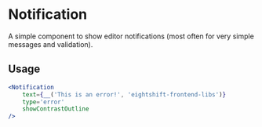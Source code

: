
<Meta of={ComponentData} name='About' />

# Notification

A simple component to show editor notifications (most often for very simple messages and validation).

## Usage

```jsx
<Notification
	text={__('This is an error!', 'eightshift-frontend-libs')}
	type='error'
	showContrastOutline
/>
```
